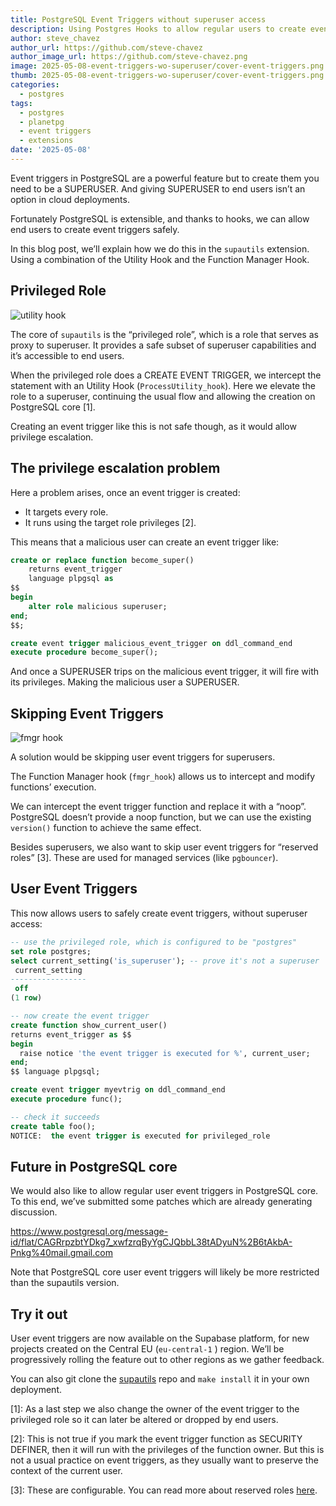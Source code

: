 ```yaml
---
title: PostgreSQL Event Triggers without superuser access
description: Using Postgres Hooks to allow regular users to create event triggers
author: steve_chavez
author_url: https://github.com/steve-chavez
author_image_url: https://github.com/steve-chavez.png
image: 2025-05-08-event-triggers-wo-superuser/cover-event-triggers.png
thumb: 2025-05-08-event-triggers-wo-superuser/cover-event-triggers.png
categories:
  - postgres
tags:
  - postgres
  - planetpg
  - event triggers
  - extensions
date: '2025-05-08'
---
```


Event triggers in PostgreSQL are a powerful feature but to create them you need to be a SUPERUSER. And giving SUPERUSER to end users isn’t an option in cloud deployments.

Fortunately PostgreSQL is extensible, and thanks to hooks, we can allow end users to create event triggers safely.

In this blog post, we’ll explain how we do this in the `supautils` extension. Using a combination of the Utility Hook and the Function Manager Hook.

## Privileged Role

![utility hook](/images/blog/2025-05-08-event-triggers-wo-superuser/utility-hook.png)

The core of `supautils` is the “privileged role”, which is a role that serves as proxy to superuser. It provides a safe subset of superuser capabilities and it’s accessible to end users.

When the privileged role does a CREATE EVENT TRIGGER, we intercept the statement with an Utility Hook (`ProcessUtility_hook`). Here we elevate the role to a superuser, continuing the usual flow and allowing the creation on PostgreSQL core [1].

Creating an event trigger like this is not safe though, as it would allow privilege escalation.

## The privilege escalation problem

Here a problem arises, once an event trigger is created:

- It targets every role.
- It runs using the target role privileges [2].

This means that a malicious user can create an event trigger like:

```sql
create or replace function become_super()
    returns event_trigger
    language plpgsql as
$$
begin
    alter role malicious superuser;
end;
$$;

create event trigger malicious_event_trigger on ddl_command_end
execute procedure become_super();
```

And once a SUPERUSER trips on the malicious event trigger, it will fire with its privileges. Making the malicious user a SUPERUSER.

## Skipping Event Triggers

![fmgr hook](/images/blog/2025-05-08-event-triggers-wo-superuser/fmgr-hook.png)

A solution would be skipping user event triggers for superusers.

The Function Manager hook (`fmgr_hook`) allows us to intercept and modify functions’ execution.

We can intercept the event trigger function and replace it with a “noop”. PostgreSQL doesn’t provide a noop function, but we can use the existing `version()` function to achieve the same effect.

Besides superusers, we also want to skip user event triggers for “reserved roles” [3]. These are used for managed services (like `pgbouncer`).

## User Event Triggers

This now allows users to safely create event triggers, without superuser access:

```sql
-- use the privileged role, which is configured to be "postgres"
set role postgres;
select current_setting('is_superuser'); -- prove it's not a superuser
 current_setting
-----------------
 off
(1 row)

-- now create the event trigger
create function show_current_user()
returns event_trigger as $$
begin
  raise notice 'the event trigger is executed for %', current_user;
end;
$$ language plpgsql;

create event trigger myevtrig on ddl_command_end
execute procedure func();

-- check it succeeds
create table foo();
NOTICE:  the event trigger is executed for privileged_role
```

## Future in PostgreSQL core

We would also like to allow regular user event triggers in PostgreSQL core. To this end, we’ve submitted some patches which are already generating discussion.

https://www.postgresql.org/message-id/flat/CAGRrpzbtYDkg7_xwfzrqByYgCJQbbL38tADyuN%2B6tAkbA-Pnkg%40mail.gmail.com

Note that PostgreSQL core user event triggers will likely be more restricted than the supautils version.

## Try it out

User event triggers are now available on the Supabase platform, for new projects created on the Central EU (`eu-central-1` ) region. We’ll be progressively rolling the feature out to other regions as we gather feedback.

You can also git clone the [supautils](https://github.com/supabase/supautils/) repo and `make install` it in your own deployment.

[1]: As a last step we also change the owner of the event trigger to the privileged role so it can later be altered or dropped by end users.

[2]: This is not true if you mark the event trigger function as SECURITY DEFINER, then it will run with the privileges of the function owner. But this is not a usual practice on event triggers, as they usually want to preserve the context of the current user.

[3]: These are configurable. You can read more about reserved roles [here](https://supabase.com/blog/roles-postgres-hooks).
